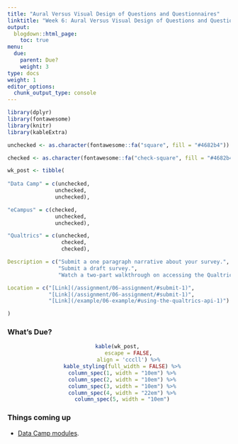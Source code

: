 ```yaml
---
title: "Aural Versus Visual Design of Questions and Questionnaires"
linktitle: "Week 6: Aural Versus Visual Design of Questions and Questionnaires"
output:
  blogdown::html_page:
    toc: true
menu:
  due:
    parent: Due?
    weight: 3
type: docs
weight: 1
editor_options: 
  chunk_output_type: console
---
```


```r
library(dplyr)
library(fontawesome)
library(knitr)
library(kableExtra)
```

```r
unchecked <- as.character(fontawesome::fa("square", fill = "#4682b4"))

checked <- as.character(fontawesome::fa("check-square", fill = "#4682b4"))

wk_post <- tibble(
  
"Data Camp" = c(unchecked,
               unchecked,
               unchecked),

"eCampus" = c(checked,
               unchecked,
               unchecked),

"Qualtrics" = c(unchecked,
                 checked,
                 checked),

Description = c("Submit a one paragraph narrative about your survey.",
                "Submit a draft survey.",
                "Watch a two-part walkthrough on accessing the Qualtrics API via R."),

Location = c("[Link](/assignment/06-assignment/#submit-1)", 
             "[Link](/assignment/06-assignment/#submit-1)",
             "[Link](/example/06-example/#using-the-qualtrics-api-1)")

)
```


### What's Due?

<center>
```r
kable(wk_post, 
      escape = FALSE,
      align = 'cccll') %>%
  kable_styling(full_width = FALSE) %>%
  column_spec(1, width = "10em") %>%
  column_spec(2, width = "10em") %>%
  column_spec(3, width = "10em") %>%
  column_spec(4, width = "22em") %>%
  column_spec(5, width = "10em")
```
</center>

### Things coming up

- [Data Camp modules](/lesson/06-lesson/#data-camp-1).


